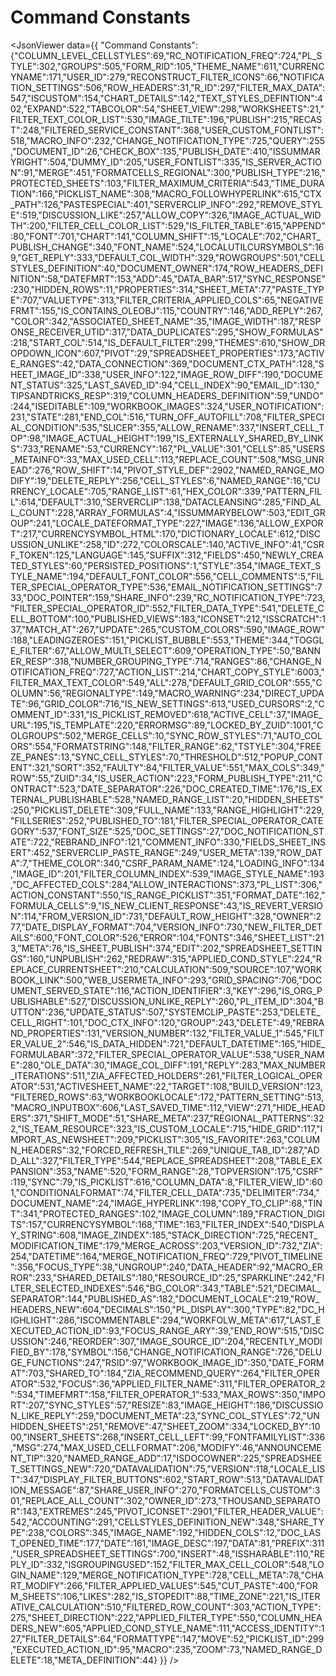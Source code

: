 
# Command Constants

<JsonViewer data={{
    "Command Constants": {"COLUMN_LEVEL_CELLSTYLES":69,"RC_NOTIFICATION_FREQ":724,"PL_STYLE":302,"GROUPS":505,"FORM_RID":105,"THEME_NAME":611,"CURRENCYNAME":171,"USER_ID":279,"RECONSTRUCT_FILTER_ICONS":66,"NOTIFICATION_SETTINGS":506,"ROW_HEADERS":31,"R_ID":297,"FILTER_MAX_DATA":547,"ISCUSTOM":154,"CHART_DETAILS":142,"TEXT_STYLES_DEFINTION":402,"EXPAND":522,"TABCOLOR":54,"SHEET_VIEW":298,"WORKSHEETS":21,"FILTER_TEXT_COLOR_LIST":530,"IMAGE_TILTE":196,"PUBLISH":215,"RECAST":248,"FILTERED_SERVICE_CONSTANT":368,"USER_CUSTOM_FONTLIST":518,"MACRO_INFO":232,"CHANGE_NOTIFICATION_TYPE":725,"QUERY":255,"DOCUMENT_ID":26,"CHECK_BOX":135,"PUBLISH_DATE":410,"ISSUMMARYRIGHT":504,"DUMMY_ID":205,"USER_FONTLIST":335,"IS_SERVER_ACTION":91,"MERGE":451,"FORMATCELLS_REGIONAL":300,"PUBLISH_TYPE":216,"PROTECTED_SHEETS":103,"FILTER_MAXIMUM_CRITERIA":543,"TIME_DURATION":166,"PICKLIST_NAME":308,"MACRO_FOLLOWHYPERLINK":615,"CTX_PATH":126,"PASTESPECIAL":401,"SERVERCLIP_INFO":292,"REMOVE_STYLE":519,"DISCUSSION_LIKE":257,"ALLOW_COPY":326,"IMAGE_ACTUAL_WIDTH":200,"FILTER_CELL_COLOR_LIST":529,"IS_FILTER_TABLE":615,"APPEND":80,"FONT":701,"CHART":141,"COLUMN_SHIFT":15,"LOCALE":702,"CHART_PUBLISH_CHANGE":340,"FONT_NAME":524,"LOCALUTILCURSYMBOLS":169,"GET_REPLY":333,"DEFAULT_COL_WIDTH":329,"ROWGROUPS":501,"CELLSTYLES_DEFINITION":40,"DOCUMENT_OWNER":174,"ROW_HEADERS_DEFINITION":58,"DATEFMRT":153,"ADD":45,"DATA_BAR":517,"SYNC_RESPONSE":230,"HIDDEN_ROWS":11,"PROPERTIES":314,"SHEET_META":77,"PASTE_TYPE":707,"VALUETYPE":313,"FILTER_CRITERIA_APPLIED_COLS":65,"NEGATIVEFRMT":155,"IS_CONTAINS_OLEOBJ":115,"COUNTRY":146,"ADD_REPLY":267,"COLOR":342,"ASSOCIATED_SHEET_NAME":35,"IMAGE_WIDTH":187,"RESPONSE_RECEIVER_UTID":317,"DATA_DUPLICATES":295,"SHOW_FORMULAS":218,"START_COL":514,"IS_DEFAULT_FILTER":299,"THEMES":610,"SHOW_DROPDOWN_ICON":607,"PIVOT":29,"SPREADSHEET_PROPERTIES":173,"ACTIVE_RANGES":42,"DATA_CONNECTION":369,"DOCUMENT_CTX_PATH":128,"SHEET_IMAGE_ID":338,"USER_INFO":122,"IMAGE_ROW_DIFF":190,"DOCUMENT_STATUS":325,"LAST_SAVED_ID":94,"CELL_INDEX":90,"EMAIL_ID":130,"TIPSANDTRICKS_RESP":319,"COLUMN_HEADERS_DEFINITION":59,"UNDO":244,"ISEDITABLE":109,"WORKBOOK_IMAGES":324,"USER_NOTIFICATION":231,"STATE":281,"END_COL":516,"TURN_OFF_AUTOFILL":708,"FILTER_SPECIAL_CONDITION":535,"SLICER":355,"ALLOW_RENAME":337,"INSERT_CELL_TOP":98,"IMAGE_ACTUAL_HEIGHT":199,"IS_EXTERNALLY_SHARED_BY_LINKS":733,"RENAME":53,"CURRENCY":167,"PL_VALUE":301,"CELLS":85,"USERS_METAINFO":33,"MAX_USED_CELL":113,"REPLACE_COUNT":508,"MSG_UNREAD":276,"ROW_SHIFT":14,"PIVOT_STYLE_DEF":2902,"NAMED_RANGE_MODIFY":19,"DELETE_REPLY":256,"CELL_STYLES":6,"NAMED_RANGE":16,"CURRENCY_LOCALE":705,"RANGE_LIST":61,"HEX_COLOR":339,"PATTERN_FILL":614,"DEFAULT":310,"SERVERCLIP":138,"DATACLEANSING":285,"FIND_ALL_COUNT":228,"ARRAY_FORMULAS":4,"ISSUMMARYBELOW":503,"EDIT_GROUP":241,"LOCALE_DATEFORMAT_TYPE":227,"IMAGE":136,"ALLOW_EXPORT":217,"CURRENCYSYMBOL_HTML":170,"DICTIONARY_LOCALE":612,"DISCUSSION_UNLIKE":258,"ID":272,"COLORSCALE":140,"ACTIVE_INFO":41,"CSRF_TOKEN":125,"LANGUAGE":145,"SUFFIX":312,"FIELDS":450,"NEWLY_CREATED_STYLES":60,"PERSISTED_POSITIONS":1,"STYLE":354,"IMAGE_TEXT_STYLE_NAME":194,"DEFAULT_FONT_COLOR":556,"CELL_COMMENTS":5,"FILTER_SPECIAL_OPERATOR_TYPE":536,"EMAIL_NOTIFICATION_SETTINGS":733,"DOC_POINTER":159,"SHARE_INFO":239,"RC_NOTIFICATION_TYPE":723,"FILTER_SPECIAL_OPERATOR_ID":552,"FILTER_DATA_TYPE":541,"DELETE_CELL_BOTTOM":100,"PUBLISHED_VIEWS":183,"ICONSET":212,"ISSCRATCH":137,"MATCH_AT":267,"UPDATE":265,"CUSTOM_COLORS":590,"IMAGE_ROW":188,"LEADINGZEROES":151,"PICKLIST_BUBBLE":553,"THEME":344,"TOGGLE_FILTER":67,"ALLOW_MULTI_SELECT":609,"OPERATION_TYPE":50,"BANNER_RESP":318,"NUMBER_GROUPING_TYPE":714,"RANGES":86,"CHANGE_NOTIFICATION_FREQ":727,"ACTION_LIST":214,"CHART_COPY_STYLE":6003,"FILTER_MAX_TEXT_COLOR":549,"ALL":278,"DEFAULT_GRID_COLOR":555,"COLUMN":56,"REGIONALTYPE":149,"MACRO_WARNING":234,"DIRECT_UPDATE":96,"GRID_COLOR":716,"IS_NEW_SETTINGS":613,"USED_CURSORS":2,"COMMENT_ID":331,"IS_PICKLIST_REMOVED":618,"ACTIVE_CELL":37,"IMAGE_URL":195,"IS_TEMPLATE":220,"ERRORMSG":89,"LOCKED_BY_ZUID":1001,"COLGROUPS":502,"MERGE_CELLS":10,"SYNC_ROW_STYLES":71,"AUTO_COLORS":554,"FORMATSTRING":148,"FILTER_RANGE":62,"TSTYLE":304,"FREEZE_PANES":13,"SYNC_CELL_STYLES":70,"THRESHOLD":512,"POPUP_CONTENT":321,"SORT":352,"FAULTY":84,"FILTER_VALUE":551,"MAX_COLS":349,"ROW":55,"ZUID":34,"IS_USER_ACTION":223,"FORM_PUBLISH_TYPE":211,"CONTRACT":523,"DATE_SEPARATOR":226,"DOC_CREATED_TIME":176,"IS_EXTERNAL_PUBLISHABLE":528,"NAMED_RANGE_LIST":20,"HIDDEN_SHEETS":250,"PICKLIST_DELETE":309,"FULL_NAME":133,"RANGE_HIGHLIGHT":229,"FILLSERIES":252,"PUBLISHED_TO":181,"FILTER_SPECIAL_OPERATOR_CATEGORY":537,"FONT_SIZE":525,"DOC_SETTINGS":27,"DOC_NOTIFICATION_STATE":722,"REBRAND_INFO":121,"COMMENT_INFO":330,"FIELDS_SHEET_INSERT":452,"SERVERCLIP_PASTE_RANGE":249,"USER_META":139,"ROW_DATA":7,"THEME_COLOR":340,"CSRF_PARAM_NAME":124,"LOADING_INFO":134,"IMAGE_ID":201,"FILTER_COLUMN_INDEX":539,"IMAGE_STYLE_NAME":193,"DC_AFFECTED_COLS":284,"ALLOW_INTERACTIONS":373,"PL_LIST":306,"ACTION_CONSTANT":550,"IS_RANGE_PICKLIST":351,"FORMAT_DATE":162,"FORMULA_CELLS":9,"IS_NEW_CLIENT_RESPONSE":43,"IS_REVERT_VERSION":114,"FROM_VERSION_ID":731,"DEFAULT_ROW_HEIGHT":328,"OWNER":277,"DATE_DISPLAY_FORMAT":704,"VERSION_INFO":730,"NEW_FILTER_DETAILS":600,"FONT_COLOR":526,"ERROR":104,"FONTS":346,"SHEET_LIST":213,"META":76,"IS_SHEET_PUBLISH":374,"EDIT":202,"SPREADSHEET_SETTINGS":160,"UNPUBLISH":262,"REDRAW":315,"APPLIED_COND_STYLE":224,"REPLACE_CURRENTSHEET":210,"CALCULATION":509,"SOURCE":107,"WORKBOOK_LINK":500,"WEB_USERMETA_INFO":293,"GRID_SPACING":706,"DOCUMENT_SERVED_STATE":116,"ACTION_IDENTIFIER":3,"KEY":296,"IS_ORG_PUBLISHABLE":527,"DISCUSSION_UNLIKE_REPLY":260,"PL_ITEM_ID":304,"BUTTON":236,"UPDATE_STATUS":507,"SYSTEMCLIP_PASTE":253,"DELETE_CELL_RIGHT":101,"DOC_CTX_INFO":120,"GROUP":243,"DELETE":49,"REBRAND_PROPERTIES":131,"VERSION_NUMBER":132,"FILTER_VALUE_1":545,"FILTER_VALUE_2":546,"IS_DATA_HIDDEN":721,"DEFAULT_DATETIME":165,"HIDE_FORMULABAR":372,"FILTER_SPECIAL_OPERATOR_VALUE":538,"USER_NAME":280,"OLE_DATA":30,"IMAGE_COL_DIFF":191,"REPLY":283,"MAX_NUMBER_ITERATIONS":511,"ZIA_AFFECTED_HOLDERS":261,"FILTER_LOGICAL_OPERATOR":531,"ACTIVESHEET_NAME":22,"TARGET":108,"BUILD_VERSION":123,"FILTERED_ROWS":63,"WORKBOOKLOCALE":172,"PATTERN_SETTING":513,"MACRO_INPUTBOX":606,"LAST_SAVED_TIME":112,"VIEW":271,"HIDE_HEADERS":371,"SHIFT_MODE":51,"SHARE_META":237,"REGIONAL_PATTERNS":322,"IS_TEAM_RESOURCE":323,"IS_CUSTOM_LOCALE":715,"HIDE_GRID":117,"IMPORT_AS_NEWSHEET":209,"PICKLIST":305,"IS_FAVORITE":263,"COLUMN_HEADERS":32,"FORCED_REFRESH_TILE":269,"UNIQUE_TAB_ID":287,"ADD_ALL":327,"FILTER_TYPE":544,"REPLACE_SPREADSHEET":208,"TABLE_EXPANSION":353,"NAME":520,"FORM_RANGE":28,"TOPVERSION":175,"CSRF":119,"SYNC":79,"IS_PICKLIST":616,"COLUMN_DATA":8,"FILTER_VIEW_ID":601,"CONDITIONALFORMAT":74,"FILTER_CELL_DATA":735,"DELIMITER":734,"DOCUMENT_NAME":24,"IMAGE_HYPERLINK":198,"COPY_TO_CLIP":68,"TINT":341,"PROTECTED_RANGES":102,"IMAGE_COLUMN":189,"FRACTION_DIGITS":157,"CURRENCYSYMBOL":168,"TIME":163,"FILTER_INDEX":540,"DISPLAY_STRING":608,"IMAGE_ZINDEX":185,"STACK_DIRECTION":725,"RECENT_MODIFICATION_TIME":179,"MERGE_ACROSS":203,"VERSION_ID":732,"ZIA":254,"DATETIME":164,"MERGE_NOTIFICATION_FREQ":729,"PIVOT_TIMELINE":356,"FOCUS_TYPE":38,"UNGROUP":240,"DATA_HEADER":92,"MACRO_ERROR":233,"SHARED_DETAILS":180,"RESOURCE_ID":25,"SPARKLINE":242,"FILTER_SELECTED_INDEXES":546,"BG_COLOR":343,"TABLE":521,"DECIMAL_SEPARATOR":144,"PUBLISHED_AS":182,"DOCUMENT_LOCALE":219,"ROW_HEADERS_NEW":604,"DECIMALS":150,"PL_DISPLAY":300,"TYPE":82,"DC_HIGHLIGHT":286,"ISCOMMENTABLE":294,"WORKFOLW_META":617,"LAST_EXECUTED_ACTION_ID":93,"FOCUS_RANGE_ARY":39,"END_ROW":515,"DISCUSSION":246,"REORDER":307,"IMAGE_SOURCE_ID":204,"RECENTLY_MODIFIED_BY":178,"SYMBOL":156,"CHANGE_NOTIFICATION_RANGE":726,"DELUGE_FUNCTIONS":247,"RSID":97,"WORKBOOK_IMAGE_ID":350,"DATE_FORMAT":703,"SHARED_TO":184,"ZIA_RECOMMEND_QUERY":264,"FILTER_OPERATOR":532,"FOCUS":36,"APPLIED_FILTER_NAME":311,"FILTER_OPERATOR_2":534,"TIMEFMRT":158,"FILTER_OPERATOR_1":533,"MAX_ROWS":350,"IMPORT":207,"SYNC_STYLES":57,"RESIZE":83,"IMAGE_HEIGHT":186,"DISCUSSION_LIKE_REPLY":259,"DOCUMENT_META":23,"SYNC_COL_STYLES":72,"UNHIDDEN_SHEETS":251,"REMOVE":47,"SHEET_ZOOM":334,"LOCKED_BY":1000,"INSERT_SHEETS":268,"INSERT_CELL_LEFT":99,"FONTFAMILYLIST":336,"MSG":274,"MAX_USED_CELLFORMAT":206,"MODIFY":46,"ANNOUNCEMENT_TIP":320,"NAMED_RANGE_ADD":17,"ISDOCOWNER":225,"SPREADSHEET_SETTINGS_NEW":720,"DATAVALIDATION":75,"VERSION":118,"LOCALE_LIST":347,"DISPLAY_FILTER_BUTTONS":602,"START_ROW":513,"DATAVALIDATION_MESSAGE":87,"SHARE_USER_INFO":270,"FORMATCELLS_CUSTOM":301,"REPLACE_ALL_COUNT":302,"OWNER_ID":273,"THOUSAND_SEPARATOR":143,"EXTREMES":245,"PIVOT_ICONSET":2901,"FILTER_HEADER_VALUE":542,"ACCOUNTING":291,"CELLSTYLES_DEFINITION_NEW":348,"SHARE_TYPE":238,"COLORS":345,"IMAGE_NAME":192,"HIDDEN_COLS":12,"DOC_LAST_OPENED_TIME":177,"DATE":161,"IMAGE_DESC":197,"DATA":81,"PREFIX":311,"USER_SPREADSHEET_SETTINGS":700,"INSERT":48,"ISSHARABLE":110,"REPLY_ID":332,"ISGROUPINGUSED":152,"FILTER_MAX_CELL_COLOR":548,"LOGIN_NAME":129,"MERGE_NOTIFICATION_TYPE":728,"CELL_META":78,"CHART_MODIFY":266,"FILTER_APPLIED_VALUES":545,"CUT_PASTE":400,"FORM_SHEETS":106,"LIKES":282,"IS_STOPEDIT":88,"TIME_ZONE":221,"IS_ITERATIVE_CALCULATION":510,"FILTERED_ROW_COUNT":303,"ACTION_TYPE":275,"SHEET_DIRECTION":222,"APPLIED_FILTER_TYPE":550,"COLUMN_HEADERS_NEW":605,"APPLIED_COND_STYLE_NAME":111,"ACCESS_IDENTITY":127,"FILTER_DETAILS":64,"FORMATTYPE":147,"MOVE":52,"PICKLIST_ID":299,"EXECUTED_ACTION_ID":95,"MACRO":235,"ZOOM":73,"NAMED_RANGE_DELETE":18,"META_DEFINITION":44}
}} />